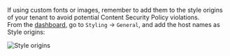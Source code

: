 <Highlight icon="info">

If using custom fonts or images, remember to add them to the style origins of your tenant to avoid potential Content Security Policy violations.  
From the [dashboard](https://dashboard.criipto.com/styling), go to `Styling` -> `General`, and add the host names as Style origins:

![Style origins](/images/style-origins.png)

</Highlight>
